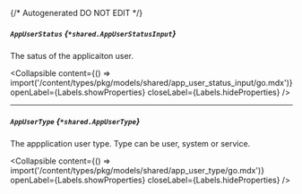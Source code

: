 {/* Autogenerated DO NOT EDIT  */}

##### `AppUserStatus` *{`*shared.AppUserStatusInput`}*
The satus of the applicaiton user.

<Collapsible content={() => import('/content/types/pkg/models/shared/app_user_status_input/go.mdx')} openLabel={Labels.showProperties} closeLabel={Labels.hideProperties} />


---
##### `AppUserType` *{`*shared.AppUserType`}*
The appplication user type. Type can be user, system or service.

<Collapsible content={() => import('/content/types/pkg/models/shared/app_user_type/go.mdx')} openLabel={Labels.showProperties} closeLabel={Labels.hideProperties} />



